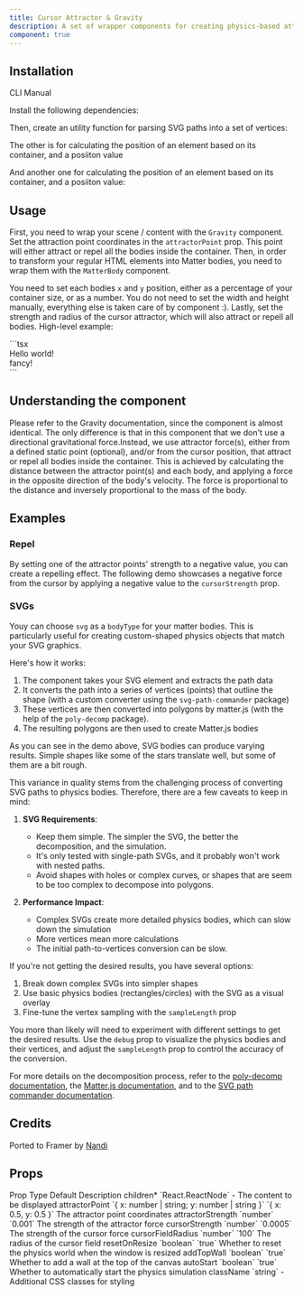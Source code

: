 ```yaml
---
title: Cursor Attractor & Gravity
description: A set of wrapper components for creating physics-based attractors and gravity animations with Matter.js.
component: true
---
```


<ComponentPreview name="cursor-attractor-and-gravity-demo" framerLink="https://framer.university/resources/cursor-attract-component-for-framer"/>

## Installation

<Tabs defaultValue="cli">

<TabsList>
  <TabsTrigger value="cli">CLI</TabsTrigger>
  <TabsTrigger value="manual">Manual</TabsTrigger>
</TabsList>
<TabsContent value="cli">

<InstallTabs command="shadcn@latest add &quot;https://fancycomponents.dev/r/cursor-attractor-and-gravity.json&quot;" npx />

</TabsContent>
<TabsContent value="manual">

Install the following dependencies:

<InstallTabs command="matter-js @types/matter-js poly-decomp" />

Then, create an utility function for parsing SVG paths into a set of vertices:

<ComponentSource name="svg-path-to-vertices" />

The other is for calculating the position of an element based on its container, and a posiiton value

<ComponentSource name="calculate-position" />

And another one for calculating the position of an element based on its container, and a posiiton value:

<ComponentSource name="cursor-attractor-and-gravity" />

</TabsContent>
</Tabs>

## Usage

First, you need to wrap your scene / content with the `Gravity` component. Set the attraction point coordinates in the `attractorPoint` prop. This point will either attract or repel all the bodies inside the container. Then, in order to transform your regular HTML elements into Matter bodies, you need to wrap them with the `MatterBody` component. 

You need to set each bodies `x` and `y` position, either as a percentage of your container size, or as a number. You do not need to set the width and height manually, everything else is taken care of by component :). Lastly, set the strength and radius of the cursor attractor, which will also attract or repell all bodies. High-level example:

<CodeSnippet title="Gravity usage example">
```tsx
<Gravity attractorPoint={{ x: "50%", y: "50%" }} attractorStrength={0.0006} cursorStrength={-0.005} cursorFieldRadius={200}>
  <MatterBody x="50%" y="50%">
    <div>Hello world!</div>
  </MatterBody>
  <MatterBody x="10%" y="10%">
    <div>fancy!</div>
  </MatterBody>
</Gravity>
```
</CodeSnippet>

## Understanding the component

Please refer to the <Link href="/docs/components/physics/gravity">Gravity</Link> documentation, since the component is almost identical. The only difference is that in this component that we don't use a directional gravitational force.Instead, we use attractor force(s), either from a defined static point (optional), and/or from the cursor position, that attract or repel all bodies inside the container. This is achieved by calculating the distance between the attractor point(s) and each body, and applying a force in the opposite direction of the body's velocity. The force is proportional to the distance and inversely proportional to the mass of the body.

## Examples

### Repel

By setting one of the attractor points' strength to a negative value, you can create a repelling effect. The following demo showcases a negative force from the cursor by applying a negative value to the `cursorStrength` prop.

<ComponentPreview name="cursor-attractor-and-gravity-image-demo" />

### SVGs

Youy can choose `svg` as a `bodyType` for your matter bodies. This is particularly useful for creating custom-shaped physics objects that match your SVG graphics.

Here's how it works:

1. The component takes your SVG element and extracts the path data
2. It converts the path into a series of vertices (points) that outline the shape (with a custom converter using the `svg-path-commander` package)
3. These vertices are then converted into polygons by matter.js (with the help of the `poly-decomp` package).
4. The resulting polygons are then used to create Matter.js bodies

<ComponentPreview name="cursor-attractor-and-gravity-svg-demo" />

As you can see in the demo above, SVG bodies can produce varying results. Simple shapes like some of the stars translate well, but some of them are a bit rough.

This variance in quality stems from the challenging process of converting SVG paths to physics bodies. Therefore, there are a few caveats to keep in mind:

1. **SVG Requirements**:

   - Keep them simple. The simpler the SVG, the better the decomposition, and the simulation.
   - It's only tested with single-path SVGs, and it probably won't work with nested paths.
   - Avoid shapes with holes or complex curves, or shapes that are seem to be too complex to decompose into polygons.

2. **Performance Impact**:
   - Complex SVGs create more detailed physics bodies, which can slow down the simulation
   - More vertices mean more calculations
   - The initial path-to-vertices conversion can be slow.

If you're not getting the desired results, you have several options:

1. Break down complex SVGs into simpler shapes
2. Use basic physics bodies (rectangles/circles) with the SVG as a visual overlay
3. Fine-tune the vertex sampling with the `sampleLength` prop

You more than likely will need to experiment with different settings to get the desired results. Use the `debug` prop to visualize the physics bodies and their vertices, and adjust the `sampleLength` prop to control the accuracy of the conversion.

For more details on the decomposition process, refer to the [poly-decomp documentation](https://github.com/schteppe/poly-decomp), the [Matter.js documentation](https://brm.io/matter-js/docs/classes/Bodies.html#method_fromVertices), and to the [SVG path commander documentation](https://github.com/thednp/svg-path-commander).

## Credits

Ported to Framer by [Nandi](https://framer.university/)

## Props

<Table>
  <TableHeader>
    <TableRow>
      <TableHead>Prop</TableHead>
      <TableHead>Type</TableHead>
      <TableHead>Default</TableHead>
      <TableHead>Description</TableHead>
    </TableRow>
  </TableHeader>
  <TableBody>
    <TableRow>
      <TableCell>children<span className="text-red-500">*</span></TableCell>
      <TableCell>`React.ReactNode`</TableCell>
      <TableCell>-</TableCell>
      <TableCell>The content to be displayed</TableCell>
    </TableRow>
    <TableRow>
      <TableCell>attractorPoint</TableCell>
      <TableCell>`{ x: number | string; y: number | string }`</TableCell>
      <TableCell>`{ x: 0.5, y: 0.5 }`</TableCell>
      <TableCell>The attractor point coordinates</TableCell>
    </TableRow>
    <TableRow>
      <TableCell>attractorStrength</TableCell>
      <TableCell>`number`</TableCell>
      <TableCell>`0.001`</TableCell>
      <TableCell>The strength of the attractor force</TableCell>
    </TableRow>
    <TableRow>
      <TableCell>cursorStrength</TableCell>
      <TableCell>`number`</TableCell>
      <TableCell>`0.0005`</TableCell>
      <TableCell>The strength of the cursor force</TableCell>
    </TableRow>
    <TableRow>
      <TableCell>cursorFieldRadius</TableCell>
      <TableCell>`number`</TableCell>
      <TableCell>`100`</TableCell>
      <TableCell>The radius of the cursor field</TableCell>
    </TableRow>
    <TableRow>
      <TableCell>resetOnResize</TableCell>
      <TableCell>`boolean`</TableCell>
      <TableCell>`true`</TableCell>
      <TableCell>Whether to reset the physics world when the window is resized</TableCell>
    </TableRow>
    <TableRow>
      <TableCell>addTopWall</TableCell>
      <TableCell>`boolean`</TableCell>
      <TableCell>`true`</TableCell>
      <TableCell>Whether to add a wall at the top of the canvas</TableCell>
    </TableRow>
    <TableRow>
      <TableCell>autoStart</TableCell>
      <TableCell>`boolean`</TableCell>
      <TableCell>`true`</TableCell>
      <TableCell>Whether to automatically start the physics simulation</TableCell>
    </TableRow>
    <TableRow>
      <TableCell>className</TableCell>
      <TableCell>`string`</TableCell>
      <TableCell>-</TableCell>
      <TableCell>Additional CSS classes for styling</TableCell>
    </TableRow>
  </TableBody>
</Table>